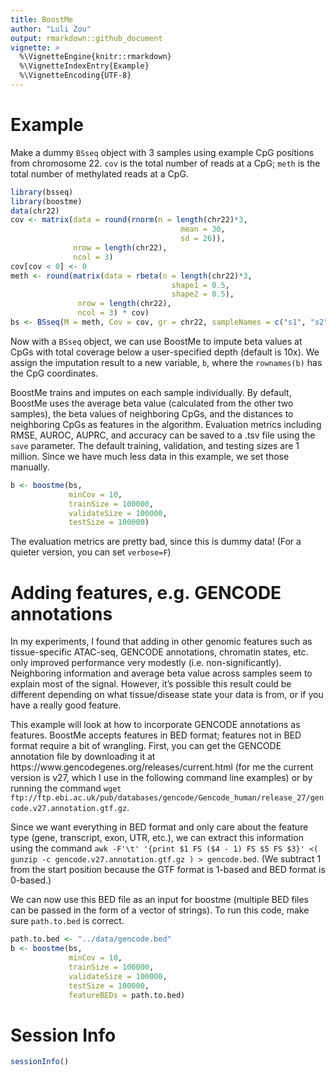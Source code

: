```yaml
---
title: BoostMe
author: "Luli Zou"
output: rmarkdown::github_document
vignette: >
  %\VignetteEngine{knitr::rmarkdown}
  %\VignetteIndexEntry{Example}
  %\VignetteEncoding{UTF-8}
---
```


# Example

Make a dummy `BSseq` object with 3 samples using example CpG positions from 
chromosome 22. `cov` is the total number of reads at a CpG; `meth` is the
total number of methylated reads at a CpG.

```r
library(bsseq)
library(boostme)
data(chr22)
cov <- matrix(data = round(rnorm(n = length(chr22)*3,
                                      mean = 30,
                                      sd = 26)),
              nrow = length(chr22),
              ncol = 3)
cov[cov < 0] <- 0
meth <- round(matrix(data = rbeta(n = length(chr22)*3,
                                    shape1 = 0.5,
                                    shape2 = 0.5),
               nrow = length(chr22),
               ncol = 3) * cov)
bs <- BSseq(M = meth, Cov = cov, gr = chr22, sampleNames = c("s1", "s2", "s3"))
```

Now with a `BSseq` object, we can use BoostMe to impute beta values at CpGs with
total coverage below a user-specified depth (default is 10x). We assign the
imputation result to a new variable, `b`, where the `rownames(b)` has the
CpG coordinates. 

BoostMe trains and imputes on each sample individually. By default, BoostMe
uses the average beta value (calculated from the other two samples), the beta
values of neighboring CpGs, and the distances to neighboring CpGs as features
in the algorithm. Evaluation metrics  including RMSE, AUROC, AUPRC, and accuracy 
can be saved to a .tsv file using the `save` parameter. The default training, 
validation, and testing sizes are 1 million. Since we have much less data in 
this example, we set those manually.

```r
b <- boostme(bs,
             minCov = 10,
             trainSize = 100000,
             validateSize = 100000,
             testSize = 100000)
```

The evaluation metrics are pretty bad, since this is dummy data! (For a quieter version, you can set `verbose=F`)

# Adding features, e.g. GENCODE annotations

In my experiments, I found that adding in other genomic features such as tissue-specific ATAC-seq, GENCODE annotations, chromatin states, etc. only improved performance very modestly (i.e. non-significantly). Neighboring information and average beta value across samples seem to explain most of the signal. However, it's possible this result could be different depending on what tissue/disease state your data is from, or if you have a really good feature.

This example will look at how to incorporate GENCODE annotations as features. BoostMe accepts features in BED format; features not in BED format require a bit
of wrangling. First, you can get the GENCODE annotation file by downloading it at https://www.gencodegenes.org/releases/current.html (for me the current version 
is v27, which I use in the following command line examples) or by running the 
command 
`wget ftp://ftp.ebi.ac.uk/pub/databases/gencode/Gencode_human/release_27/gencode.v27.annotation.gtf.gz`.

Since we want everything in BED format and only care about the feature type
(gene, transcript, exon, UTR, etc.), we can extract this information using the
command `awk -F'\t' '{print $1 FS ($4 - 1) FS $5 FS $3}' <( gunzip -c gencode.v27.annotation.gtf.gz ) > gencode.bed `. (We subtract 1 from
the start position because the GTF format is 1-based and BED format is 0-based.)

We can now use this BED file as an input for boostme (multiple BED files can be passed in the form of a vector of strings). To run this code, make sure `path.to.bed` is correct. 

```r
path.to.bed <- "../data/gencode.bed"
b <- boostme(bs,
             minCov = 10,
             trainSize = 100000,
             validateSize = 100000,
             testSize = 100000,
             featureBEDs = path.to.bed)
```


# Session Info

```r
sessionInfo()
```
